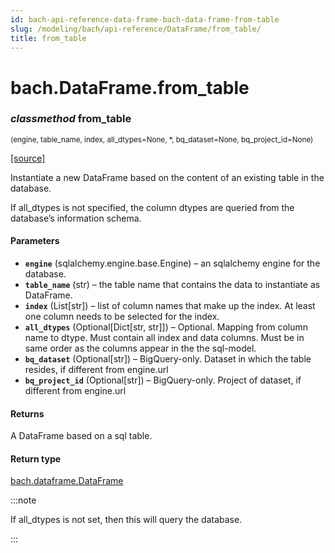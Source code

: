 ```yaml
---
id: bach-api-reference-data-frame-bach-data-frame-from-table
slug: /modeling/bach/api-reference/DataFrame/from_table/
title: from_table
---
```


# bach.DataFrame.from_table

<div className="method">

### <span className="type-annotation"><em>classmethod</em></span> <span className="name">from_table</span>

<small className="parameter-list">(<span className="parameter" id="engine">engine</span>, <span className="parameter" id="table_name">table_name</span>, <span className="parameter" id="index">index</span>, <span className="parameter" id="all_dtypes">all_dtypes=None</span>, <span className="parameter" id="*">\*</span>, <span className="parameter" id="bq_dataset">bq_dataset=None</span>, <span className="parameter" id="bq_project_id">bq_project_id=None</span>)</small>


&#8203;<span className="view-source">[[source]](https://github.com/objectiv/objectiv-analytics/blob/main/bach/bach/dataframe.py)</span>

<div className="content">

Instantiate a new DataFrame based on the content of an existing table in the database.

If all_dtypes is not specified, the column dtypes are queried from the database’s information
schema.


#### Parameters

* **`engine`** (sqlalchemy.engine.base.Engine) – an sqlalchemy engine for the database.
* **`table_name`** (str) – the table name that contains the data to instantiate as DataFrame.
* **`index`** (List[str]) – list of column names that make up the index. At least one column needs to be
selected for the index.
* **`all_dtypes`** (Optional[Dict[str, str]]) – Optional. Mapping from column name to dtype.
Must contain all index and data columns.
Must be in same order as the columns appear in the the sql-model.
* **`bq_dataset`** (Optional[str]) – BigQuery-only. Dataset in which the table resides, if different from engine.url
* **`bq_project_id`** (Optional[str]) – BigQuery-only. Project of dataset, if different from engine.url



#### Returns

A DataFrame based on a sql table.



#### Return type

[bach.dataframe.DataFrame](/modeling/bach/api-reference/DataFrame/bach.DataFrame.mdx)


:::note

If all_dtypes is not set, then this will query the database.


:::


</div>


</div>
